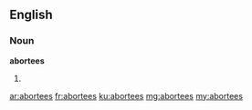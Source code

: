 ==English==

===Noun===
'''abortees'''
# {{plural of|abortee}}

[[ar:abortees]]
[[fr:abortees]]
[[ku:abortees]]
[[mg:abortees]]
[[my:abortees]]